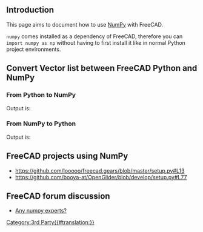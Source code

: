 <languages/>
{{TOCright}}

==Introduction==

This page aims to document how to use [https://numpy.org/ NumPy] with FreeCAD.

<code>numpy</code> comes installed as a dependency of FreeCAD, therefore you can <code>import numpy as np</code> without having to first install it like in normal Python project environments.

== Convert Vector list between FreeCAD Python and NumPy ==

=== From Python to NumPy ===

{{Code|code=
import FreeCAD as App
import numpy as np

vector_list = [App.Vector(1, 0, 0), App.Vector(1, 2, 3), App.Vector(0, 3, 0)]
numpy_array = np.asarray(vector_list)
print(numpy_array)
}}

Output is:

{{Code|lang=text|code=
[[ 1.  0.  0.]
 [ 1.  2.  3.]
 [ 0.  3.  0.]]
}}

=== From NumPy to Python ===

{{Code|code=
import FreeCAD as App
import numpy as np

cad_list = [App.Vector(itm) for itm in numpy_array]
print(cad_list)
}}

Output is:

{{Code|lang=text|code=
[Vector (1.0, 0.0, 0.0), Vector (1.0, 2.0, 3.0), Vector (0.0, 3.0, 0.0)]
}}

==FreeCAD projects using NumPy==

* https://github.com/looooo/freecad.gears/blob/master/setup.py#L13
* https://github.com/booya-at/OpenGlider/blob/develop/setup.py#L77

==FreeCAD forum discussion==

* [https://forum.freecadweb.org/viewtopic.php?f=22&t=47529 Any numpy experts?]


[[Category:3rd Party{{#translation:}}]]
{{clear}}